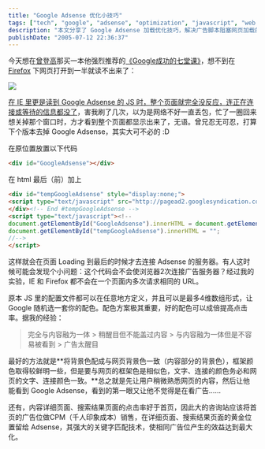 ```yaml
---
title: "Google Adsense 优化小技巧"
tags: ["tech", "google", "adsense", "optimization", "javascript", "web development"]
description: "本文分享了 Google Adsense 加载优化技巧，解决广告脚本阻塞网页加载的问题。作者详细介绍了如何通过 JavaScript 延迟加载广告代码，使其在页面完全加载后才执行，从而提高用户体验。文章还提供了 Adsense 配色的实用建议，指出配色对点击率的重要影响，并建议将广告背景色与网页背景色保持一致，框架色相似但略显醒目，文字链接颜色与网页一致，以实现广告与内容的自然融合。最后，作者分析了不同页面类型的广告效果差异，建议大型网站在首页使用 CPM 广告，而在内容详情页和搜索结果页使用 Adsense 以获得最佳效益。"
publishDate: "2005-07-12 22:36:37"
---
```


今天想在[曾登高](http://blog.csdn.net/zdg/)那买一本他强烈推荐的[《Google成功的七堂课》](http://www.dearbook.com.cn/book/viewbook.aspx?pno=TS0029514)，想不到在 [Firefox](http://www.mozilla.net.cn/) 下网页打开到一半就读不出来了：

[![](http://files.xdanger.com/phlickr/21/25465542_e2653e5ed4.jpg)](http://www.flickr.com/photo_zoom.gne?id=25465542&size=o)

[在 IE 里更是读到 Google Adsense 的 JS 时，整个页面就完全没反应，连正在连接或等待的信息都没了](http://www.flickr.com/photos/xdanger/25465542/)，害我刷了几次，以为是网络不好一直丢包，忙了一圈回来想关掉那个窗口时，方才看到整个页面都显示出来了，无语。曾兄忍无可忍，打算下个版本去掉 Google Adsense，其实大可不必的 :D

在原位置放置以下代码
```html
<div id="GoogleAdsense"></div>
```

在 html 最后（</body>前）加上
```html
<div id="tempGoogleAdsense" style="display:none;">
<script type="text/javascript" src="http://pagead2.googlesyndication.com/pagead/show_ads.js"></script>
</div><!-- End #tempGoogleAdsense -->
<script type="text/javascript"><!--
document.getElementById("GoogleAdsense").innerHTML = document.getElementById("tempGoogleAdsense").innerHTML;
document.getElementById("tempGoogleAdsense").innerHTML = "";
//-->
</script>
```

这样就会在页面 Loading 到最后的时候才去连接 Adsense 的服务器。有人这时候可能会发现个小问题：这个代码会不会使浏览器2次连接广告服务器？经过我的实验，IE 和 Firefox 都不会在一个页面内多次请求相同的 URL。

原本 JS 里的配置文件都可以在任意地方定义，并且可以是最多4维数组形式，让 Google 随机选一套你的配色。配色方案极其重要，好的配色可以成倍提高点击率。据我的经验：

> 完全与内容融为一体 > 稍醒目但不能盖过内容 > 与内容融为一体但是不容易被看到 > 广告太醒目

最好的方法就是**将背景色配成与网页背景色一致（内容部分的背景色），框架颜色取得较鲜明一些，但是要与网页的框架色是相似色，文字、连接的颜色务必和网页的文字、连接颜色一致。**总之就是先让用户稍微熟悉网页的内容，然后让他能看到 Google Adsense，看到的第一眼又让他不觉得是在看广告……

还有，内容详细页面、搜索结果页面的点击率好于首页，因此大的咨询站应该将首页的广告位做CPM（千人印象成本）销售，在详细页面、搜索结果页面的黄金位置留给 Adsense，其强大的关键字匹配技术，使相同广告位产生的效益达到最大化。